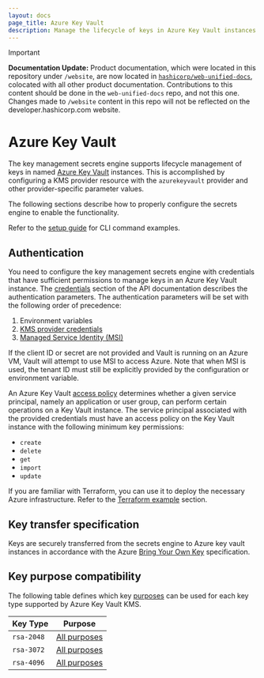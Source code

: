 ```yaml
---
layout: docs
page_title: Azure Key Vault
description: Manage the lifecycle of keys in Azure Key Vault instances with the Key Management secrets engine plugin.
---
```


> [!IMPORTANT]  
> **Documentation Update:** Product documentation, which were located in this repository under `/website`, are now located in [`hashicorp/web-unified-docs`](https://github.com/hashicorp/web-unified-docs), colocated with all other product documentation. Contributions to this content should be done in the `web-unified-docs` repo, and not this one. Changes made to `/website` content in this repo will not be reflected on the developer.hashicorp.com website.

# Azure Key Vault

The key management secrets engine supports lifecycle management of keys in named
[Azure Key Vault](https://docs.microsoft.com/en-us/azure/key-vault/) instances.
This is accomplished by configuring a KMS provider resource with the `azurekeyvault`
provider and other provider-specific parameter values.

The following sections describe how to properly configure the secrets engine to enable
the functionality.

Refer to the [setup guide](/vault/docs/secrets/key-management/azurekeyvault/setup) for CLI command examples.

## Authentication

You need to configure the key management secrets engine with credentials that have sufficient
permissions to manage keys in an Azure Key Vault instance. The [credentials](/vault/api-docs/secret/key-management/azurekeyvault#credentials) section of the API documentation describes the authentication parameters. The authentication parameters will be set with the following order
of precedence:

1. Environment variables
2. [KMS provider credentials](/vault/api-docs/secret/key-management/azurekeyvault#credentials)
3. [Managed Service Identity (MSI)](https://docs.microsoft.com/en-us/azure/active-directory/managed-service-identity/overview)

If the client ID or secret are not provided and Vault is running on an Azure VM, Vault will attempt
to use MSI to access Azure. Note that when MSI is used, the tenant ID must still be explicitly provided by the configuration or environment variable.

An Azure Key Vault [access policy](https://docs.microsoft.com/en-us/azure/key-vault/general/assign-access-policy-portal) determines whether a given service principal, namely an application or user group, can perform certain operations on a Key Vault instance. The service principal associated with the provided credentials must have an access policy on the Key Vault instance with the following minimum key permissions:

- `create`
- `delete`
- `get`
- `import`
- `update`

<Tip title="Use Terraform">

If you are familiar with Terraform, you can use it to deploy the necessary Azure infrastructure. Refer to the [Terraform example](/vault/docs/secrets/key-management/azurekeyvault/setup#terraform-example) section.

</Tip>

## Key transfer specification

Keys are securely transferred from the secrets engine to Azure key vault instances in accordance
with the Azure [Bring Your Own Key](https://docs.microsoft.com/en-us/azure/key-vault/keys/byok-specification)
specification.

## Key purpose compatibility

The following table defines which key [purposes](/vault/api-docs/secret/key-management#purpose) can be used
for each key type supported by Azure Key Vault KMS.

| Key Type       | Purpose                                                 |
| -------------- | ------------------------------------------------------- |
| `rsa-2048`     | [All purposes](/vault/api-docs/secret/key-management#purpose) |
| `rsa-3072`     | [All purposes](/vault/api-docs/secret/key-management#purpose) |
| `rsa-4096`     | [All purposes](/vault/api-docs/secret/key-management#purpose) |
